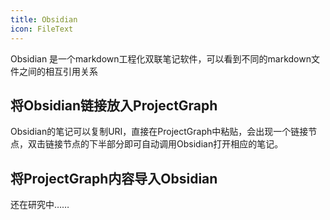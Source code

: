 ```yaml
---
title: Obsidian
icon: FileText
---
```


Obsidian 是一个markdown工程化双联笔记软件，可以看到不同的markdown文件之间的相互引用关系

## 将Obsidian链接放入ProjectGraph

Obsidian的笔记可以复制URI，直接在ProjectGraph中粘贴，会出现一个链接节点，双击链接节点的下半部分即可自动调用Obsidian打开相应的笔记。

## 将ProjectGraph内容导入Obsidian

还在研究中……

